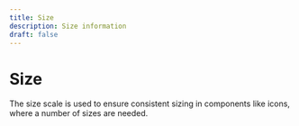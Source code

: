 ```yaml
---
title: Size
description: Size information
draft: false
---
```


# Size

The size scale is used to ensure consistent sizing in components like icons, where a number of sizes are needed.

<SizeTable />
